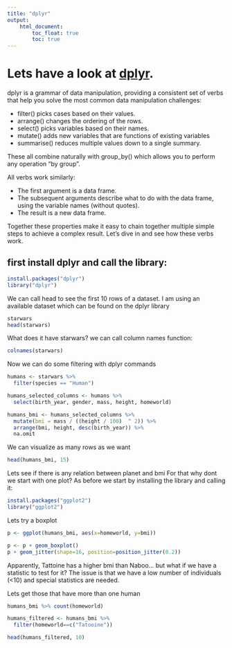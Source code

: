 ```yaml
---
title: "dplyr"
output:  
    html_document:  
        toc_float: true 
        toc: true  
---
```


# Lets have a look at [dplyr](https://dplyr.tidyverse.org/).

dplyr is a grammar of data manipulation, providing a consistent set of verbs that help you solve the most common data manipulation challenges:

- filter() picks cases based on their values.
- arrange() changes the ordering of the rows.
- select() picks variables based on their names.
- mutate() adds new variables that are functions of existing variables
- summarise() reduces multiple values down to a single summary.

These all combine naturally with group_by() which allows you to perform any operation “by group”. 

All verbs work similarly:

- The first argument is a data frame.
- The subsequent arguments describe what to do with the data frame, using the variable names (without quotes).
- The result is a new data frame.

Together these properties make it easy to chain together multiple simple steps to achieve a complex result. Let’s dive in and see how these verbs work.

## first install dplyr and call the library:

```r
install.packages("dplyr")
library("dplyr")
```
We can call head to see the first 10 rows of a dataset. I am using an available dataset which can be found on the dplyr library
```r
starwars
head(starwars)
```

What does it have starwars? we can call column names function:
```r
colnames(starwars)
```
Now we can do some filtering with dplyr commands
```r
humans <- starwars %>%
  filter(species == "Human")

humans_selected_columns <- humans %>% 
  select(birth_year, gender, mass, height, homeworld)

humans_bmi <- humans_selected_columns %>%
  mutate(bmi = mass / ((height / 100)  ^ 2)) %>%
  arrange(bmi, height, desc(birth_year)) %>%
  na.omit
```

We can visualize as many rows as we want
```r
head(humans_bmi, 15)
```

Lets see if there is any relation between planet and bmi
For that why dont we start with one plot? As before we start by installing the library and calling it:

```r
install.packages("ggplot2")
library("ggplot2")
```

Lets try a boxplot
```r
p <- ggplot(humans_bmi, aes(x=homeworld, y=bmi))

p <- p + geom_boxplot() 
p + geom_jitter(shape=16, position=position_jitter(0.2))
```

Apparently,  Tattoine has a higher bmi than Naboo... but what if we have a statistic to test for it? The issue is that we have a low number of individuals (<10) and special statistics are needed.

Lets get those that have more than one human

```r
humans_bmi %>% count(homeworld)

humans_filtered <- humans_bmi %>%
  filter(homeworld==c("Tatooine"))

head(humans_filtered, 10)
```
